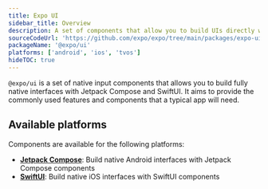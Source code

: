 ```yaml
---
title: Expo UI
sidebar_title: Overview
description: A set of components that allow you to build UIs directly with Jetpack Compose and SwiftUI from React.
sourceCodeUrl: 'https://github.com/expo/expo/tree/main/packages/expo-ui'
packageName: '@expo/ui'
platforms: ['android', 'ios', 'tvos']
hideTOC: true
---
```


`@expo/ui` is a set of native input components that allows you to build fully native interfaces with Jetpack Compose and SwiftUI. It aims to provide the commonly used features and components that a typical app will need.

## Available platforms

Components are available for the following platforms:

- **[Jetpack Compose](jetpack-compose)**: Build native Android interfaces with Jetpack Compose components
- **[SwiftUI](swift-ui)**: Build native iOS interfaces with SwiftUI components
